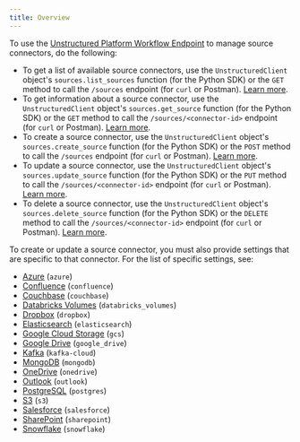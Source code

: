 ```yaml
---
title: Overview
---
```


To use the [Unstructured Platform Workflow Endpoint](/platform/api/overview) to manage source connectors, do the following:

- To get a list of available source connectors, use the `UnstructuredClient` object's `sources.list_sources` function (for the Python SDK) or 
  the `GET` method to call the `/sources` endpoint (for `curl` or Postman). [Learn more](/platform/api/overview#list-source-connectors).
- To get information about a source connector, use the `UnstructuredClient` object's `sources.get_source` function (for the Python SDK) or 
  the `GET` method to call the `/sources/<connector-id>` endpoint (for `curl` or Postman). [Learn more](/platform/api/overview#get-a-source-connector).
- To create a source connector, use the `UnstructuredClient` object's `sources.create_source` function (for the Python SDK) or 
  the `POST` method to call the `/sources` endpoint (for `curl` or Postman). [Learn more](/platform/api/overview#create-a-source-connector).
- To update a source connector, use the `UnstructuredClient` object's `sources.update_source` function (for the Python SDK) or 
  the `PUT` method to call the `/sources/<connector-id>` endpoint (for `curl` or Postman). [Learn more](/platform/api/overview#update-a-source-connector).
- To delete a source connector, use the `UnstructuredClient` object's `sources.delete_source` function (for the Python SDK) or 
  the `DELETE` method to call the `/sources/<connector-id>` endpoint (for `curl` or Postman). [Learn more](/platform/api/overview#delete-a-source-connector). 

To create or update a source connector, you must also provide settings that are specific to that connector. 
For the list of specific settings, see:

- [Azure](/platform/api/sources/azure-blob-storage) (`azure`)
- [Confluence](/platform/api/sources/confluence) (`confluence`)
- [Couchbase](/platform/api/sources/couchbase) (`couchbase`)
- [Databricks Volumes](/platform/api/sources/databricks-volumes) (`databricks_volumes`)
- [Dropbox](/platform/api/sources/dropbox) (`dropbox`)
- [Elasticsearch](/platform/api/sources/elasticsearch) (`elasticsearch`)
- [Google Cloud Storage](/platform/api/sources/google-cloud) (`gcs`)
- [Google Drive](/platform/api/sources/google-drive) (`google_drive`)
- [Kafka](/platform/api/sources/kafka) (`kafka-cloud`)
- [MongoDB](/platform/api/sources/mongodb) (`mongodb`)
- [OneDrive](/platform/api/sources/onedrive) (`onedrive`)
- [Outlook](/platform/api/sources/outlook) (`outlook`)
- [PostgreSQL](/platform/api/sources/postgresql) (`postgres`)
- [S3](/platform/api/sources/s3) (`s3`)
- [Salesforce](/platform/api/sources/salesforce) (`salesforce`)
- [SharePoint](/platform/api/sources/sharepoint) (`sharepoint`)
- [Snowflake](/platform/api/sources/snowflake) (`snowflake`)

